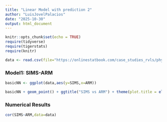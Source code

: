 ```yaml
---
title: "Linear Model with prediction 2"
author: "LuisJovelPalacios"
date: "2025-10-30"
output: html_document
---
```


```r
knitr::opts_chunk$set(echo = TRUE)
require(tidyverse)
require(tigerstats)
require(knitr)

data <- read.csv(file="https://onlinestatbook.com/case_studies_rvls/physical_strength/data.txt",sep="",header=TRUE)  
```

### Model1: SIMS-ARM

```r
basicNN <- ggplot(data,aes(y=SIMS,x=ARM))
```


```r
basicNN + geom_point() + ggtitle("SIMS vs ARM") + theme(plot.title = element_text(hjust = 0.5, size = 20))
```

### Numerical Results

```r
cor(SIMS~ARM,data=data)
```
